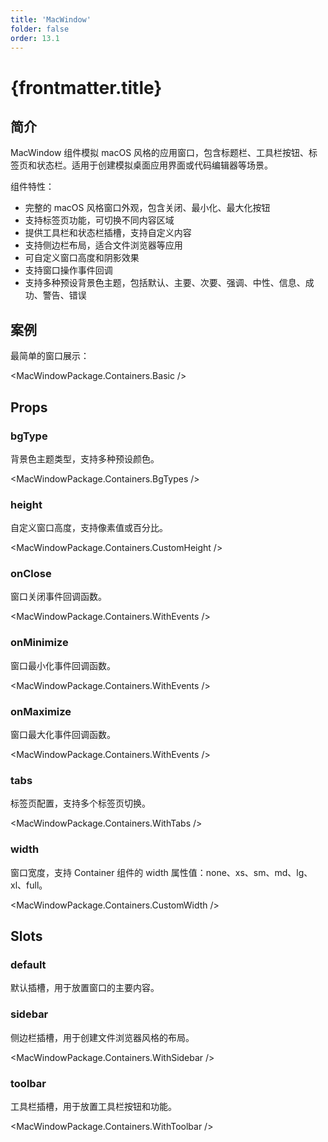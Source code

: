 ```yaml
---
title: 'MacWindow'
folder: false
order: 13.1
---
```



# {frontmatter.title}

## 简介

MacWindow 组件模拟 macOS 风格的应用窗口，包含标题栏、工具栏按钮、标签页和状态栏。适用于创建模拟桌面应用界面或代码编辑器等场景。

组件特性：

- 完整的 macOS 风格窗口外观，包含关闭、最小化、最大化按钮
- 支持标签页功能，可切换不同内容区域
- 提供工具栏和状态栏插槽，支持自定义内容
- 支持侧边栏布局，适合文件浏览器等应用
- 可自定义窗口高度和阴影效果
- 支持窗口操作事件回调
- 支持多种预设背景色主题，包括默认、主要、次要、强调、中性、信息、成功、警告、错误

## 案例

最简单的窗口展示：

<MacWindowPackage.Containers.Basic />

## Props

### bgType
背景色主题类型，支持多种预设颜色。

<MacWindowPackage.Containers.BgTypes />

### height
自定义窗口高度，支持像素值或百分比。

<MacWindowPackage.Containers.CustomHeight />

### onClose
窗口关闭事件回调函数。

<MacWindowPackage.Containers.WithEvents />

### onMinimize
窗口最小化事件回调函数。

<MacWindowPackage.Containers.WithEvents />

### onMaximize
窗口最大化事件回调函数。

<MacWindowPackage.Containers.WithEvents />

### tabs
标签页配置，支持多个标签页切换。

<MacWindowPackage.Containers.WithTabs />

### width
窗口宽度，支持 Container 组件的 width 属性值：none、xs、sm、md、lg、xl、full。

<MacWindowPackage.Containers.CustomWidth />

## Slots

### default
默认插槽，用于放置窗口的主要内容。

### sidebar
侧边栏插槽，用于创建文件浏览器风格的布局。

<MacWindowPackage.Containers.WithSidebar />

### toolbar
工具栏插槽，用于放置工具栏按钮和功能。

<MacWindowPackage.Containers.WithToolbar /> 
